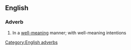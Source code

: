 ==English==

===Adverb===
{{head|en}}

# In a [[well-meaning]] manner; with well-meaning intentions

[[Category:English adverbs]]